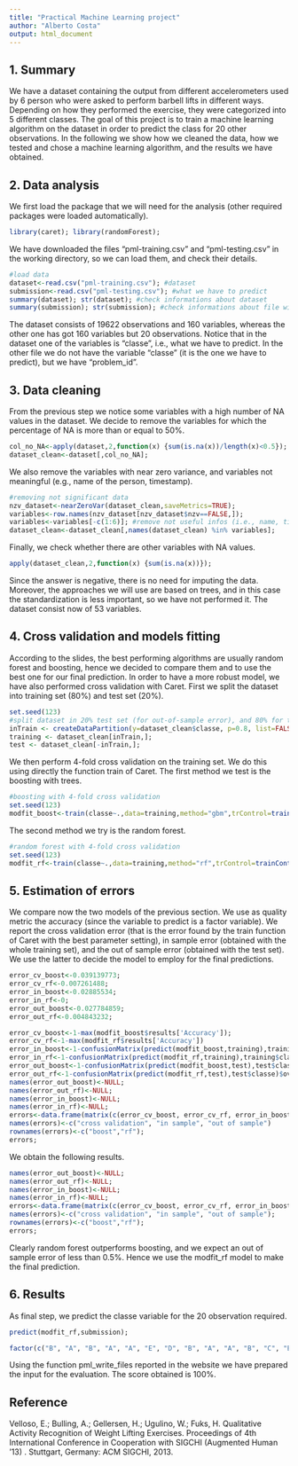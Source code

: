```yaml
---
title: "Practical Machine Learning project"
author: "Alberto Costa"
output: html_document
---
```


## 1. Summary
We have a dataset containing the output from different accelerometers used by 6 person who were asked to perform barbell lifts in different ways.
Depending on how they performed the exercise, they were categorized into 5 different classes.
The goal of this project is to train a machine learning algorithm on the dataset in order to predict the class for 20 other observations. In the following we show how we cleaned the data, how we tested and chose a machine learning algorithm, and the results we have obtained.  

## 2. Data analysis 
We first load the package that we will need for the analysis (other required packages were loaded automatically).
```r
library(caret); library(randomForest);
```
We have downloaded the files "pml-training.csv" and "pml-testing.csv" in the working directory, so we can load them, and check their details.
```r
#load data
dataset<-read.csv("pml-training.csv"); #dataset
submission<-read.csv("pml-testing.csv"); #what we have to predict
summary(dataset); str(dataset); #check informations about dataset
summary(submission); str(submission); #check informations about file with observations to predict
```
The dataset consists of 19622 observations and 160 variables, whereas the other one has got 160 variables but 20 observations. Notice that in the dataset one of the variables is "classe", i.e., what we have to predict. In the other file we do not have the variable "classe" (it is the one we have to predict), but we have "problem_id".


## 3. Data cleaning
From the previous step we notice some variables with a high number of NA values in the dataset. We decide to remove the variables for which the percentage of NA is more than or equal to 50%.
```r
col_no_NA<-apply(dataset,2,function(x) {sum(is.na(x))/length(x)<0.5});
dataset_clean<-dataset[,col_no_NA];
```
We also remove the variables with near zero variance, and variables not meaningful (e.g., name of the person, timestamp).
```r
#removing not significant data
nzv_dataset<-nearZeroVar(dataset_clean,saveMetrics=TRUE);
variables<-row.names(nzv_dataset[nzv_dataset$nzv==FALSE,]);
variables<-variables[-c(1:6)]; #remove not useful infos (i.e., name, timestamps...)
dataset_clean<-dataset_clean[,names(dataset_clean) %in% variables];
```
Finally, we check whether there are other variables with NA values. 
```r
apply(dataset_clean,2,function(x) {sum(is.na(x))});
```
Since the answer is negative, there is no need for imputing the data. Moreover, the approaches we will use are based on trees, and in this case the standardization is less important, so we have not performed it. The dataset consist now of 53 variables.

## 4. Cross validation and models fitting
According to the slides, the best performing algorithms are usually random forest and boosting, hence we decided to compare them and to use the best one for our final prediction. In order to have a more robust model, we have also performed cross validation with Caret. First we split the dataset into training set (80%) and test set (20%). 
```r
set.seed(123)
#split dataset in 20% test set (for out-of-sample error), and 80% for training the model
inTrain <- createDataPartition(y=dataset_clean$classe, p=0.8, list=FALSE);
training <- dataset_clean[inTrain,];
test <- dataset_clean[-inTrain,];
```
We then perform 4-fold cross validation on the training set. We do this using directly the function train of Caret. The first method we test is the boosting with trees.
```r
#boosting with 4-fold cross validation
set.seed(123)
modfit_boost<-train(classe~.,data=training,method="gbm",trControl=trainControl(method = "cv", number = 4), verbose=FALSE);
```
The second method we try is the random forest.
```r
#random forest with 4-fold cross validation
set.seed(123)
modfit_rf<-train(classe~.,data=training,method="rf",trControl=trainControl(method = "cv", number = 4));
```

## 5. Estimation of errors
We compare now the two models of the previous section. We use as quality metric the accuracy (since the variable to predict is a factor variable). We report the cross validation error (that is the error found by the train function of Caret with the best parameter setting), in sample error (obtained with the whole training set), and the out of sample error (obtained with the test set). We use the latter to decide the model to employ for the final predictions.

```r
error_cv_boost<-0.039139773;
error_cv_rf<-0.007261488;
error_in_boost<-0.02885534;
error_in_rf<-0;
error_out_boost<-0.027784859;
error_out_rf<-0.004843232;
```

```r
error_cv_boost<-1-max(modfit_boost$results['Accuracy']);
error_cv_rf<-1-max(modfit_rf$results['Accuracy'])
error_in_boost<-1-confusionMatrix(predict(modfit_boost,training),training$classe)$overall['Accuracy'];
error_in_rf<-1-confusionMatrix(predict(modfit_rf,training),training$classe)$overall['Accuracy'];
error_out_boost<-1-confusionMatrix(predict(modfit_boost,test),test$classe)$overall['Accuracy'];
error_out_rf<-1-confusionMatrix(predict(modfit_rf,test),test$classe)$overall['Accuracy'];
names(error_out_boost)<-NULL;
names(error_out_rf)<-NULL;
names(error_in_boost)<-NULL;
names(error_in_rf)<-NULL;
errors<-data.frame(matrix(c(error_cv_boost, error_cv_rf, error_in_boost, error_in_rf, error_out_boost, error_out_rf), nrow=2, ncol=3));
names(errors)<-c("cross validation", "in sample", "out of sample")
rownames(errors)<-c("boost","rf");
errors;
```
We obtain the following results.
```r
names(error_out_boost)<-NULL;
names(error_out_rf)<-NULL;
names(error_in_boost)<-NULL;
names(error_in_rf)<-NULL;
errors<-data.frame(matrix(c(error_cv_boost, error_cv_rf, error_in_boost, error_in_rf, error_out_boost, error_out_rf), nrow=2, ncol=3));
names(errors)<-c("cross validation", "in sample", "out of sample");
rownames(errors)<-c("boost","rf");
errors;
```

Clearly random forest outperforms boosting, and we expect an out of sample error of less than 0.5%. Hence we use the modfit_rf model to make the final prediction. 

## 6. Results
As final step, we predict the classe variable for the 20 observation required.
```r
predict(modfit_rf,submission);
```
```r
factor(c("B", "A", "B", "A", "A", "E", "D", "B", "A", "A", "B", "C", "B", "A", "E", "E", "A", "B", "B", "B"))
```
Using the function pml_write_files reported in the website we have prepared the input for the evaluation. The score obtained is 100%.

## Reference
Velloso, E.; Bulling, A.; Gellersen, H.; Ugulino, W.; Fuks, H. Qualitative Activity Recognition of Weight Lifting Exercises. Proceedings of 4th International Conference in Cooperation with SIGCHI (Augmented Human '13) . Stuttgart, Germany: ACM SIGCHI, 2013.

